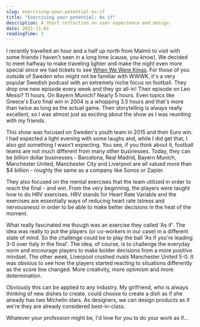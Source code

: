 ```yaml
---
slug: exercising-your-potential-as-if
title: "Exercising your potential: As if"
description: A short reflection on user experience and design.
date: 2021-11-01
readingTime: 3
---
```


I recently travelled an hour and a half up north from Malmö to visit with some friends I haven't seen in a long time (cause, you know). We decided to meet halfway to make traveling lighter and make the night even more special since we had tickets to see <a href="https://open.spotify.com/show/7gMno9GPerN5iJ2ddGRyuc">When We Were Kings</a>. For those of you outside of Sweden who might not be familiar with WWWK, it's a very popular Swedish podcast with an extremely niche focus on football. They drop one new episode every week and they go all-in! Their episode on Leo Messi? 11 hours. On Bayern Munich? Nearly 5 hours. Even topics like Greece's Euro final win in 2004 is a whopping 3.5 hours and that's more than twice as long as the actual game. Their storytelling is always really excellent, so I was almost just as exciting about the show as I was reuniting with my friends.

This show was focused on Sweden's youth team in 2015 and their Euro win. I had expected a light evening with some laughs and, while I did get that, I also got something I wasn't expecting. You see, if you think about it, football teams are not much different from many other businesses. Today, they can be billion dollar businesses - Barcelona, Real Madrid, Bayern Munich, Manchester United, Manchester City and Liverpool are all valued more than $4 billion - roughly the same as a company like Sonos or Zapier.

They also focused on the mental exercises that the team utilized in order to reach the final - and win. From the very beginning, the players were taught how to do HRV exercises. HRV stands for Heart Rate Variable and the exercises are essentially ways of reducing heart rate (stress and nervousness) in order to be able to make better decisions in the heat of the moment.

What really fascinated me though was an exercise they called 'As if'. The idea was really to put the players (or co-workers in our case) in a different state of mind. So the challenge could be to play the ball 'As if you're leading 3-0 over Italy in the final'. The idea, of course, is to challenge the everyday norm and encourage players to make bolder decisions from a more positive mindset. The other week, Liverpool crushed rivals Manchester United 5-0. It was obvious to see how the players started reacting to situations differently as the score line changed. More creativity, more optimism and more determination.

Obviously this can be applied to any industry. My girlfriend, who is always thinking of new dishes to create, could choose to create a dish as if she already has two Michelin stars. As designers, we can design products as if we're they are already considered best-in-class.

Whatever your profession might be, I'd love for you to do your work as if...